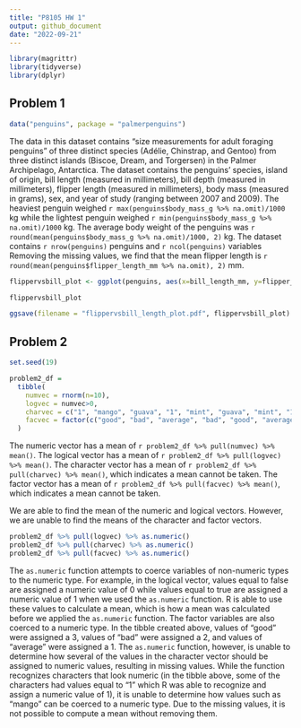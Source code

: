```yaml
---
title: "P8105 HW 1"
output: github_document
date: "2022-09-21"
---
```


```r
library(magrittr)
library(tidyverse)
library(dplyr)
```

## Problem 1
```r
data("penguins", package = "palmerpenguins")
```

The data in this dataset contains "size measurements for adult foraging penguins" of three distinct species (Adélie, Chinstrap, and Gentoo) from three distinct islands (Biscoe, Dream, and Torgersen) in the Palmer Archipelago, Antarctica. The dataset contains the penguins' species, island of origin, bill length (measured in millimeters), bill depth (measured in millimeters), flipper length (measured in millimeters), body mass (measured in grams), sex, and year of study (ranging between 2007 and 2009). The heaviest penguin weighed `r max(penguins$body_mass_g %>% na.omit)/1000` kg while the lightest penguin weighed `r min(penguins$body_mass_g %>% na.omit)/1000` kg. The average body weight of the penguins was `r round(mean(penguins$body_mass_g %>% na.omit)/1000, 2)` kg. The dataset contains `r nrow(penguins)` penguins and `r ncol(penguins)` variables Removing the missing values, we find that the mean flipper length is `r round(mean(penguins$flipper_length_mm %>% na.omit), 2)` mm.

```r
flippervsbill_plot <- ggplot(penguins, aes(x=bill_length_mm, y=flipper_length_mm, color=species)) + geom_point()

flippervsbill_plot
```

```r
ggsave(filename = "flippervsbill_length_plot.pdf", flippervsbill_plot)
```

## Problem 2
```r
set.seed(19)
```


```r
problem2_df = 
  tibble(
    numvec = rnorm(n=10),
    logvec = numvec>0,
    charvec = c("1", "mango", "guava", "1", "mint", "guava", "mint", "1", "1", "banana"),
    facvec = factor(c("good", "bad", "average", "bad", "good", "average", "average", "bad", "average", "bad"))
  )
```

The numeric vector has a mean of `r problem2_df %>% pull(numvec) %>% mean()`.
The logical vector has a mean of `r problem2_df %>% pull(logvec) %>% mean()`.
The character vector has a mean of `r problem2_df %>% pull(charvec) %>% mean()`, which indicates a mean cannot be taken.
The factor vector has a mean of `r problem2_df %>% pull(facvec) %>% mean()`, which indicates a mean cannot be taken.

We are able to find the mean of the numeric and logical vectors. However, we are unable to find the means of the character and factor vectors.

```r
problem2_df %>% pull(logvec) %>% as.numeric()
problem2_df %>% pull(charvec) %>% as.numeric()
problem2_df %>% pull(facvec) %>% as.numeric()
```

The `as.numeric` function attempts to coerce variables of non-numeric types to the numeric type. For example, in the logical vector, values equal to false are assigned a numeric value of 0 while values equal to true are assigned a numeric value of 1 when we used the `as.numeric` function. R is able to use these values to calculate a mean, which is how a mean was calculated before we applied the `as.numeric` function. The factor variables are also coerced to a numeric type. In the tibble created above, values of "good" were assigned a 3, values of "bad" were assigned a 2, and values of "average" were assigned a 1. The `as.numeric` function, however, is unable to determine how several of the values in the character vector should be assigned to numeric values, resulting in missing values. While the function recognizes characters that look numeric (in the tibble above, some of the characters had values equal to "1" which R was able to recognize and assign a numeric value of 1), it is unable to determine how values such as "mango" can be coerced to a numeric type. Due to the missing values, it is not possible to compute a mean without removing them.